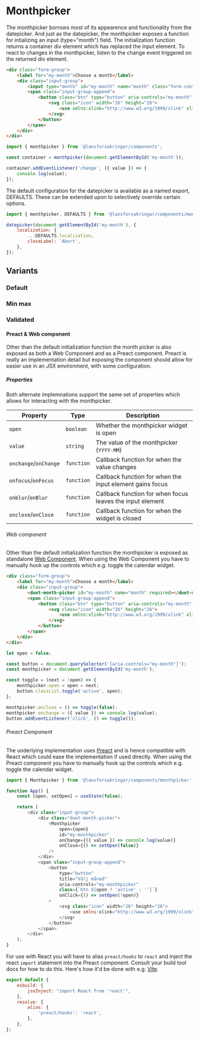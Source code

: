 
<Meta of={DatepickerStories} name="Monthpicker" />

# Monthpicker <Badges of={DatepickerStories} right />

The monthpicker borrows most of its appearence and functionality from the datepicker. And just as the datepicker, the monthpicker exposes a function for intializing an input (type="month") field. The initialization function returns a container div element which has replaced the input element. To react to changes in the monthpicker, listen to the change event triggered on the returned div element.

```html
<div class="form-group">
	<label for="my-month">Choose a month</label>
	<div class="input-group">
		<input type="month" id="my-month" name="month" class="form-control" required />
		<span class="input-group-append">
			<button class="btn" type="button" aria-controls="my-month" title="Välj månad">
				<svg class="icon" width="26" height="26">
					<use xmlns:xlink="http://www.w3.org/1999/xlink" xlink:href="#calendar-26"></use>
				</svg>
			</button>
		</span>
	</div>
</div>
```

```javascript
import { monthpicker } from '@lansforsakringar/components';

const container = monthpicker(document.getElementById('my-month'));

container.addEventListener('change', ({ value }) => {
	console.log(value);
});
```

The default configuration for the datepicker is available as a named export, DEFAULTS. These can be extended upon to selectively override certain options.

```javascript
import { monthpicker, DEFAULTS } from '@lansforsakringar/components/monthpicker';

datepicker(document.getElementById('my-month'), {
	localization: {
		...DEFAULTS.localization,
		closeLabel: 'Abort',
	},
});
```

## Variants

### Default

<Story of={DatepickerStories.MonthDefault} />
<Source of={DatepickerStories.MonthDefault} />

### Min max

<Story of={DatepickerStories.MonthMinMax} />
<Source of={DatepickerStories.MonthMinMax} />

### Validated

<Story of={DatepickerStories.MonthValidated} />
<Source of={DatepickerStories.MonthValidated} />

#### Preact & Web component

Other than the default initialization function the month picker is also exposed as both a Web Component and as a Preact component. Preact is really an implementation detail but exposing the component should allow for easier use in an JSX environment, with some configuration.

##### Properties

Both alternate implemnations support the same set of properties which allows for interacting with the monthpicker.

| Property              | Type       | Description                                               |
| --------------------- | ---------- | --------------------------------------------------------- |
| `open`                | `boolean`  | Whether the monthpicker widget is open                    |
| `value`               | `string`   | The value of the monthpicker (`YYYY-MM`)                  |
| `onchange`/`onChange` | `function` | Callback function for when the value changes              |
| `onfocus`/`onFocus`   | `function` | Callback function for when the input element gains focus  |
| `onblur`/`onBlur`     | `function` | Callback function for when focus leaves the input element |
| `onclose`/`onClose`   | `function` | Callback function for when the widget is closed           |

###### Web component

Other than the default initialization function the monthpicker is exposed as standalone [Web Component](https://developer.mozilla.org/en-US/docs/Web/Web_Components). When using the Web Component you have to manually hook up the controls which e.g. toggle the calendar widget.

```html
<div class="form-group">
	<label for="my-month">Choose a month</label>
	<div class="input-group">
		<duet-month-picker id="my-month" name="month" required></duet-month-picker>
		<span class="input-group-append">
			<button class="btn" type="button" aria-controls="my-month" title="Välj månad">
				<svg class="icon" width="26" height="26">
					<use xmlns:xlink="http://www.w3.org/1999/xlink" xlink:href="#calendar-26"></use>
				</svg>
			</button>
		</span>
	</div>
</div>
```

```javascript
let open = false;

const button = document.querySelector('[aria-controls="my-month"]');
const monthpicker = document.getElementById('my-month');

const toggle = (next = !open) => {
	monthpicker.open = open = next;
	button.classList.toggle('active', open);
};

monthpicker.onclose = () => toggle(false);
monthpicker.onchange = ({ value }) => console.log(value);
button.addEventListener('click', () => toggle());
```

###### Preact Component

The underlying implementation uses [Preact](https://preactjs.com/) and is hence compatible with React which could ease the implementation if used directly. When using the Preact component you have to manually hook up the controls which e.g. toggle the calendar widget.

```javascript
import { Monthpicker } from '@lansforsakringar/components/monthpicker';

function App() {
	const [open, setOpen] = useState(false);

	return (
		<div class="input-group">
			<div class="duet-month-picker">
				<Monthpicker
					open={open}
					id="my-monthpicker"
					onChange={({ value }) => console.log(value)}
					onClose={() => setOpen(false)}
				/>
			</div>
			<span class="input-group-append">
				<button
					type="button"
					title="Välj månad"
					aria-controls="my-monthpicker"
					class={`btn ${open ? 'active' : ''}`}
					onClick={() => setOpen(!open)}
				>
					<svg class="icon" width="26" height="26">
						<use xmlns:xlink="http://www.w3.org/1999/xlink" xlink:href="#calendar-26"></use>
					</svg>
				</button>
			</span>
		</div>
	);
}
```

For use with React you will have to alias `preact/hooks` to `react` and inject the react `import` statement into the Preact component. Consult your build tool docs for how to do this. Here's how it'd be done with e.g. [Vite](https://vitejs.dev/).

```javascript
export default {
	esbuild: {
		jsxInject: "import React from 'react'",
	},
	resolve: {
		alias: {
			'preact/hooks': 'react',
		},
	},
};
```
